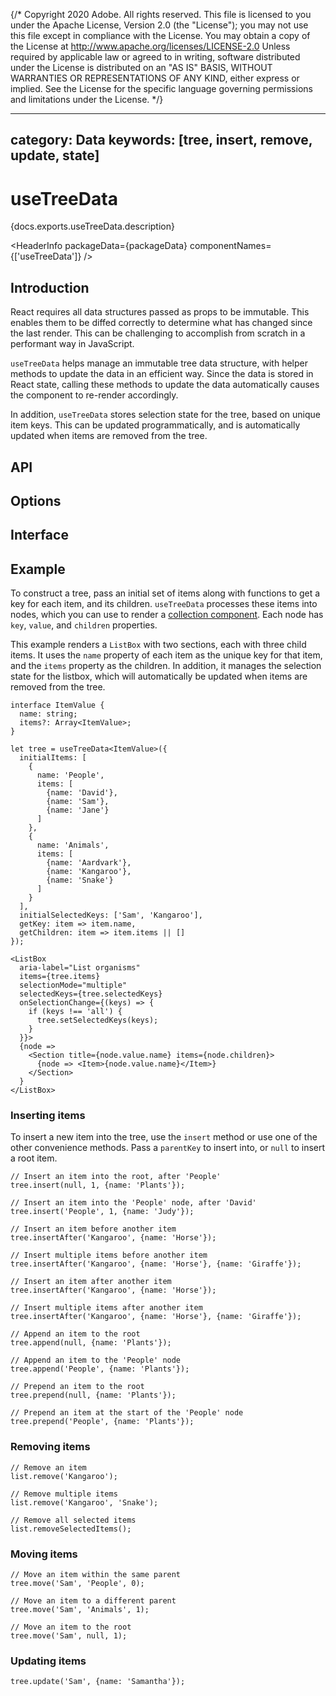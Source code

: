 {/* Copyright 2020 Adobe. All rights reserved.
This file is licensed to you under the Apache License, Version 2.0 (the "License");
you may not use this file except in compliance with the License. You may obtain a copy
of the License at http://www.apache.org/licenses/LICENSE-2.0
Unless required by applicable law or agreed to in writing, software distributed under
the License is distributed on an "AS IS" BASIS, WITHOUT WARRANTIES OR REPRESENTATIONS
OF ANY KIND, either express or implied. See the License for the specific language
governing permissions and limitations under the License. */}



---
category: Data
keywords: [tree, insert, remove, update, state]
---

# useTreeData

<PageDescription>{docs.exports.useTreeData.description}</PageDescription>

<HeaderInfo
  packageData={packageData}
  componentNames={['useTreeData']} />

## Introduction

React requires all data structures passed as props to be immutable. This enables them to be diffed correctly to determine
what has changed since the last render. This can be challenging to accomplish from scratch in a performant way in JavaScript.

`useTreeData` helps manage an immutable tree data structure, with helper methods to update the data in an efficient way.
Since the data is stored in React state, calling these methods to update the data automatically causes the component
to re-render accordingly.

In addition, `useTreeData` stores selection state for the tree, based on unique item keys. This can be updated programmatically,
and is automatically updated when items are removed from the tree.

## API

<FunctionAPI function={docs.exports.useTreeData} links={docs.links} />

## Options

<ClassAPI links={docs.links} class={docs.links[docs.exports.useTreeData.parameters[0].value.base.id]} />

## Interface

<ClassAPI links={docs.links} class={docs.links[docs.exports.useTreeData.return.base.id]} />

## Example

To construct a tree, pass an initial set of items along with functions to get a key for each item, and its children.
`useTreeData` processes these items into nodes, which you can use to render a [collection component](collections.html).
Each node has `key`, `value`, and `children` properties.

This example renders a `ListBox` with two sections, each with three child items. It uses the `name` property of each item
as the unique key for that item, and the `items` property as the children. In addition, it manages the selection state
for the listbox, which will automatically be updated when items are removed from the tree.

```tsx
interface ItemValue {
  name: string;
  items?: Array<ItemValue>;
}

let tree = useTreeData<ItemValue>({
  initialItems: [
    {
      name: 'People',
      items: [
        {name: 'David'},
        {name: 'Sam'},
        {name: 'Jane'}
      ]
    },
    {
      name: 'Animals',
      items: [
        {name: 'Aardvark'},
        {name: 'Kangaroo'},
        {name: 'Snake'}
      ]
    }
  ],
  initialSelectedKeys: ['Sam', 'Kangaroo'],
  getKey: item => item.name,
  getChildren: item => item.items || []
});

<ListBox
  aria-label="List organisms"
  items={tree.items}
  selectionMode="multiple"
  selectedKeys={tree.selectedKeys}
  onSelectionChange={(keys) => {
    if (keys !== 'all') {
      tree.setSelectedKeys(keys);
    }
  }}>
  {node =>
    <Section title={node.value.name} items={node.children}>
      {node => <Item>{node.value.name}</Item>}
    </Section>
  }
</ListBox>
```

### Inserting items

To insert a new item into the tree, use the `insert` method or use one of the other convenience methods.
Pass a `parentKey` to insert into, or `null` to insert a root item.

```tsx
// Insert an item into the root, after 'People'
tree.insert(null, 1, {name: 'Plants'});

// Insert an item into the 'People' node, after 'David'
tree.insert('People', 1, {name: 'Judy'});
```

```tsx
// Insert an item before another item
tree.insertAfter('Kangaroo', {name: 'Horse'});

// Insert multiple items before another item
tree.insertAfter('Kangaroo', {name: 'Horse'}, {name: 'Giraffe'});
```

```tsx
// Insert an item after another item
tree.insertAfter('Kangaroo', {name: 'Horse'});

// Insert multiple items after another item
tree.insertAfter('Kangaroo', {name: 'Horse'}, {name: 'Giraffe'});
```

```tsx
// Append an item to the root
tree.append(null, {name: 'Plants'});

// Append an item to the 'People' node
tree.append('People', {name: 'Plants'});
```

```tsx
// Prepend an item to the root
tree.prepend(null, {name: 'Plants'});

// Prepend an item at the start of the 'People' node
tree.prepend('People', {name: 'Plants'});
```

### Removing items

```tsx
// Remove an item
list.remove('Kangaroo');

// Remove multiple items
list.remove('Kangaroo', 'Snake');
```

```tsx
// Remove all selected items
list.removeSelectedItems();
```

### Moving items

```tsx
// Move an item within the same parent
tree.move('Sam', 'People', 0);

// Move an item to a different parent
tree.move('Sam', 'Animals', 1);

// Move an item to the root
tree.move('Sam', null, 1);
```

### Updating items

```tsx
tree.update('Sam', {name: 'Samantha'});
```
